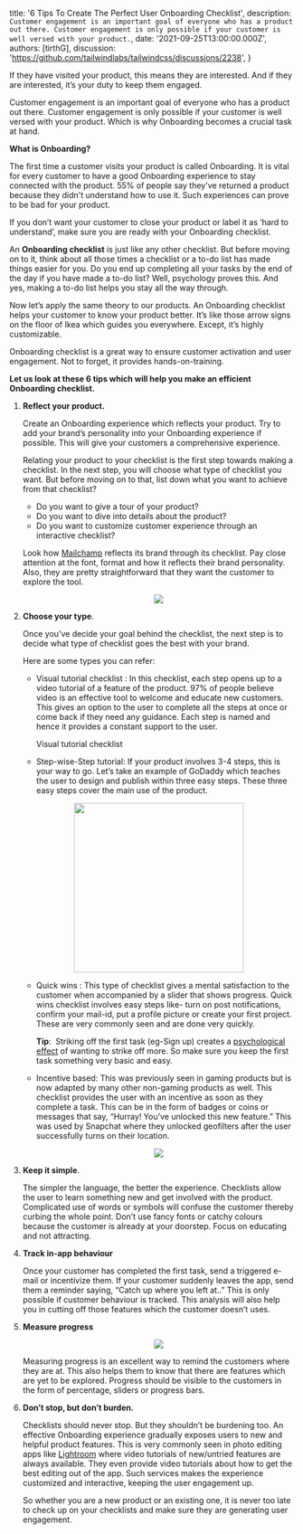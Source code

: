 
  title: '6 Tips To Create The Perfect User Onboarding Checklist',
  description: `Customer engagement is an important goal of everyone who has a product out there. Customer engagement is only possible if your customer is well versed with your product.`,
  date: '2021-09-25T13:00:00.000Z',
  authors: [tirthG],
  discussion: 'https://github.com/tailwindlabs/tailwindcss/discussions/2238',
}


If they have visited your product, this means they are interested. And if they are interested, it’s your duty to keep them engaged.

Customer engagement is an important goal of everyone who has a product out there. Customer engagement is only possible if your customer is well versed with your product. Which is why Onboarding becomes a crucial task at hand.

<!--more-->

**What is Onboarding?**

The first time a customer visits your product is called Onboarding. It is vital for every customer to have a good Onboarding experience to stay connected with the product. 55% of people say they've returned a product because they didn't understand how to use it. Such experiences can prove to be bad for your product.

If you don’t want your customer to close your product or label it as ‘hard to understand’, make sure you are ready with your Onboarding checklist.

An **Onboarding checklist** is just like any other checklist. But before moving on to it, think about all those times a checklist or a to-do list has made things easier for you. Do you end up completing all your tasks by the end of the day if you have made a to-do list? Well, psychology proves this. And yes, making a to-do list helps you stay all the way through.

Now let’s apply the same theory to our products. An Onboarding checklist helps your customer to know your product better. It’s like those arrow signs on the floor of Ikea which guides you everywhere. Except, it’s highly customizable.

Onboarding checklist is a great way to ensure customer activation and user engagement. Not to forget, it provides hands-on-training.

**Let us look at these 6 tips which will help you make an efficient Onboarding checklist.**

1. **Reflect your product.**

    Create an Onboarding experience which reflects your product. Try to add your brand’s personality into your Onboarding experience if possible. This will give your customers a comprehensive experience.

    Relating your product to your checklist is the first step towards making a checklist. In the next step, you will choose what type of checklist you want. But before moving on to that, list down what you want to achieve from that checklist?

    - Do you want to give a tour of your product?
    - Do you want to dive into details about the product?
    - Do you want to customize customer experience through an interactive checklist?

    Look how [Mailchamp](https://mailchimp.com/) reflects its brand through its checklist. Pay close attention at the font, format and how it reflects their brand personality. Also, they are pretty straightforward that they want the customer to explore the tool.

    <div align='center'>
    <img src={image} />
    </div>

2. **Choose your type**.

    Once you’ve decide your goal behind the checklist, the next step is to decide what type of checklist goes the best with your brand.

    Here are some types you can refer:

    - Visual tutorial checklist : In this checklist, each step opens up to a video tutorial of a feature of the product. 97% of people believe video is an effective tool to welcome and educate new customers. This gives an option to the user to complete all the steps at once or come back if they need any guidance. Each step is named and hence it provides a constant support to the user.

        Visual tutorial checklist

    - Step-wise-Step tutorial: If your product involves 3-4 steps, this is your way to go. Let’s take an example of GoDaddy which teaches the user to design and publish within three easy steps. These three easy steps cover the main use of the product.

    <div align='center'>
    <img width='300' src={image3} />
    </div>

    - Quick wins : This type of checklist gives a mental satisfaction to the customer when accompanied by a slider that shows progress. Quick wins checklist involves easy steps like- turn on post notifications, confirm your mail-id, put a profile picture or create your first project. These are very commonly seen and are done very quickly.

        **Tip**:  Striking off the first task (eg-Sign up) creates a [psychological effect](https://zapier.com/blog/endowed-progress-effect/) of wanting to strike off more. So make sure you keep the first task something very basic and easy. 

    - Incentive based: This was previously seen in gaming products but is now adapted by many other non-gaming products as well. This checklist provides the user with an incentive as soon as they complete a task. This can be in the form of badges or coins or messages that say, “Hurray! You’ve unlocked this new feature.” This was used by Snapchat where they unlocked geofilters after the user successfully turns on their location.
    <div align='center'>
    <img src={image2} />
    </div>

3. **Keep it simple**.

    The simpler the language, the better the experience. Checklists allow the user to learn something new and get involved with the product. Complicated use of words or symbols will confuse the customer thereby curbing the whole point. Don’t use fancy fonts or catchy colours because the customer is already at your doorstep. Focus on educating and not attracting.

4. **Track in-app behaviour**

    Once your customer has completed the first task, send a triggered e-mail or incentivize them. If your customer suddenly leaves the app, send them a reminder saying, “Catch up where you left at..” This is only possible if customer behaviour is tracked. This analysis will also help you in cutting off those features which the customer doesn’t uses.

5. **Measure progress**
    <div align='center'>
    <img align="center" src={measureImg} />
    </div>

    Measuring progress is an excellent way to remind the customers where they are at. This also helps them to know that there are features which are yet to be explored. Progress should be visible to the customers in the form of percentage, sliders or progress bars.

6. **Don’t stop, but don’t burden.**

    Checklists should never stop. But they shouldn’t be burdening too. An effective Onboarding experience gradually exposes users to new and helpful product features. This is very commonly seen in photo editing apps like [Lightroom](https://lightroom.adobe.com/) where video tutorials of new/untried features are always available. They even provide video tutorials about how to get the best editing out of the app. Such services makes the experience customized and interactive, keeping the user engagement up. 

    So whether you are a new product or an existing one, it is never too late to check up on your checklists and make sure they are generating user engagement.

